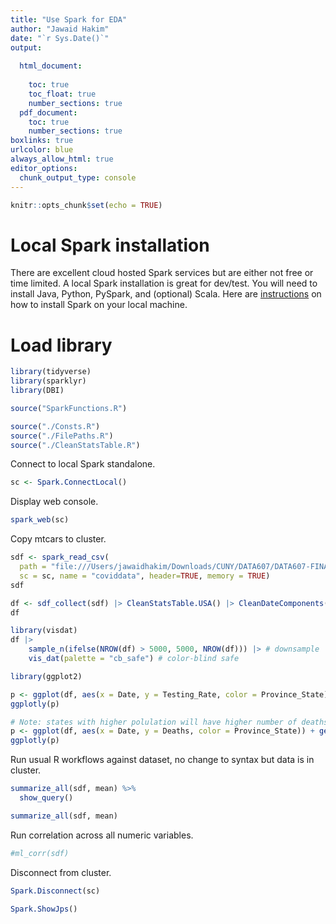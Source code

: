 ```yaml
---
title: "Use Spark for EDA"
author: "Jawaid Hakim"
date: "`r Sys.Date()`"
output:
  
  html_document:
    
    toc: true
    toc_float: true
    number_sections: true
  pdf_document: 
    toc: true
    number_sections: true
boxlinks: true
urlcolor: blue
always_allow_html: true
editor_options: 
  chunk_output_type: console
---
```


```r
knitr::opts_chunk$set(echo = TRUE)
```

# Local Spark installation

There are excellent cloud hosted Spark services but are either not free or time limited. A local Spark installation is great for dev/test. You will need to install Java, Python, PySpark, and (optional) Scala. Here are [instructions](https://sparkbyexamples.com/pyspark) on how to install Spark on your local machine.

# Load library

```r
library(tidyverse)
library(sparklyr)
library(DBI)
```

```r
source("SparkFunctions.R")
```

```r
source("./Consts.R")
source("./FilePaths.R")
source("./CleanStatsTable.R")
```

Connect to local Spark standalone.

```r
sc <- Spark.ConnectLocal()
```

Display web console.

```r
spark_web(sc)
```

Copy mtcars to cluster.

```r
sdf <- spark_read_csv(
  path = "file:///Users/jawaidhakim/Downloads/CUNY/DATA607/DATA607-FINALPROJECT/data/processed/*/*/usa-*.csv",
  sc = sc, name = "coviddata", header=TRUE, memory = TRUE)
sdf
```

```r
df <- sdf_collect(sdf) |> CleanStatsTable.USA() |> CleanDateComponents()
df
```

```r
library(visdat)
df |> 
    sample_n(ifelse(NROW(df) > 5000, 5000, NROW(df))) |> # downsample
    vis_dat(palette = "cb_safe") # color-blind safe 
```


```r
library(ggplot2)
```


```r
p <- ggplot(df, aes(x = Date, y = Testing_Rate, color = Province_State)) + geom_line()
ggplotly(p)
```


```r
# Note: states with higher polulation will have higher number of deaths
p <- ggplot(df, aes(x = Date, y = Deaths, color = Province_State)) + geom_line()
ggplotly(p)
```

Run usual R workflows against dataset, no change to syntax but data is in cluster.

```r
summarize_all(sdf, mean) %>%
  show_query()
```


```r
summarize_all(sdf, mean)
```

Run correlation across all numeric variables.

```r
#ml_corr(sdf)
```

Disconnect from cluster.

```r
Spark.Disconnect(sc)
```

```r
Spark.ShowJps()
```

